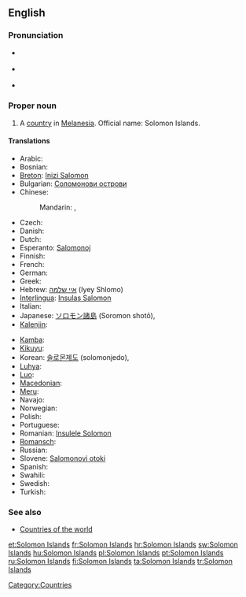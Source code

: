 {{wikipedia}}
==English==

===Pronunciation===
* {{a|UK}} {{IPA|/ˈsɒl.ə.mən ˈaɪ.ləndz/}}
* {{a|US}} {{IPA|/ˈsɑ.lə.mən ˈaɪ.ləndz/}}
* {{audio|en-us-Solomon Islands.ogg|Audio (US)}}

===Proper noun===
{{en-proper noun|sg=[[Solomon]] [[island|Islands]]}}

# A [[country]] in [[Melanesia]]. Official name: Solomon Islands.

====Translations====
{{trans-top|A country in Melanesia}}
* Arabic: {{t|ar|جزر سليمان|f|p|tr=júzur sulaymaan|sc=Arab}}
* Bosnian: {{t|bs|Solomonova Ostrva|n|p}}
* [[Breton]]: [[Inizi Salomon]]
* Bulgarian: [[Соломонови острови]]
* Chinese:
*: Mandarin: {{t-|cmn|所羅門群島|sc=Hani}}, {{t-|cmn|所罗门群岛|tr=Suǒluómén Qúndǎo|sc=Hani}}
* Czech: {{t-|cs|Šalamounovy ostrovy|m|p}}
* Danish: {{t|da|Salomonøerne}}
* Dutch: {{t+|nl|Salomonseilanden}}
* Esperanto: [[Salomonoj]]
* Finnish: {{t+|fi|Salomonsaaret}}
* French: {{t+|fr|Îles Salomon}}
* German: {{t+|de|Salomonen}}
* Greek: {{t-|el|Νήσοι Σολομώντος|m|p|tr=Nísoi Solomóntos}}
* Hebrew: [[איי שלמה]] (Iyey Shlomo)
* [[Interlingua]]: [[Insulas Salomon]]
* Italian: {{t+|it|Isole Salomone}}
* Japanese: [[ソロモン諸島]] (Soromon shotō), {{t|ja|ソロモン諸島|tr=Soromon shotō|sc=Jpan}}
* [[Kalenjin]]: {{tø|kln|Solomon}}
{{trans-mid}}
* [[Kamba]]: {{tø|kam|Solomoni}}
* [[Kikuyu]]: {{tø|ki|Solomon}}
* Korean: [[솔로몬제도]] (solomonjedo), {{t|ko|솔로몬 제도|tr=Sollomon jedo|sc=Kore}}
* [[Luhya]]: {{tø|luy|Solomoni}}
* [[Luo]]: {{tø|luo|Solomon}}
* [[Macedonian]]: {{t|mk|Соломонови Острови|m|p|tr=Solomónovi Óstrovi}}
* [[Meru]]: {{tø|mer|Solomon}}
* Navajo: {{tø|nv|Sólomon Tó Bináhaazyínígíí}}
* Norwegian: {{t-|no|Salomonøyene}}
* Polish: {{t+|pl|Wyspy Salomona}}
* Portuguese: {{t+|pt|Ilhas Salomão}}
* Romanian: [[Insulele Solomon]]
* [[Romansch]]: {{t|rm|Inslas da Salomon|f|p}}
* Russian: {{t-|ru|Соломоновы острова|m|p|tr=Solomónovy ostrová}}
* Slovene: [[Salomonovi otoki]] {{m|p}}
* Spanish: {{t+|es|Islas Salomón}}
* Swahili: {{t+|sw|Solomoni|xs=Swahili}}
* Swedish: {{t+|sv|Salomonöarna}}
* Turkish: {{t|tr|Solomon Adaları|p}}
{{trans-bottom}}

===See also===
* [[Appendix:Countries of the world|Countries of the world]]

[[Category:Countries]]

[[et:Solomon Islands]]
[[fr:Solomon Islands]]
[[hr:Solomon Islands]]
[[sw:Solomon Islands]]
[[hu:Solomon Islands]]
[[pl:Solomon Islands]]
[[pt:Solomon Islands]]
[[ru:Solomon Islands]]
[[fi:Solomon Islands]]
[[ta:Solomon Islands]]
[[tr:Solomon Islands]]